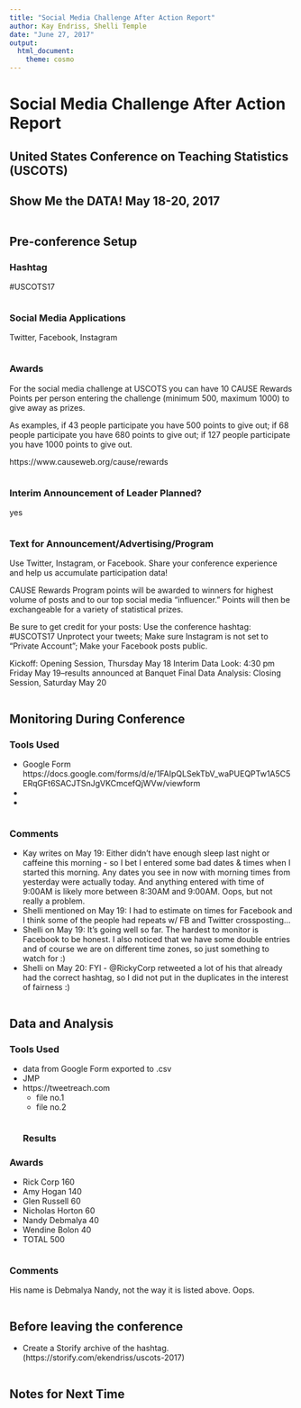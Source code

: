 ```yaml
---
title: "Social Media Challenge After Action Report"
author: Kay Endriss, Shelli Temple
date: "June 27, 2017"
output: 
  html_document: 
    theme: cosmo
---
```

# Social Media Challenge After Action Report #
## United States Conference on Teaching Statistics (USCOTS) ##
## Show Me the DATA! May 18-20, 2017 ##

```r

```

## Pre-conference Setup ##

### Hashtag ###
#USCOTS17

```r

```

### Social Media Applications ### 
Twitter, Facebook, Instagram

```r

```

### Awards ### 
For the social media challenge at USCOTS you can have 10 CAUSE Rewards Points per person entering the challenge (minimum 500, maximum 1000) to give away as prizes. 
 
As examples, if 43 people participate you have 500 points to give out; if 68 people participate you have 680 points to give out; if 127 people participate you have 1000 points to give out.

https://www.causeweb.org/cause/rewards

```r

```

### Interim Announcement of Leader Planned? ### 
yes
```r

```

### Text for Announcement/Advertising/Program ###
Use Twitter, Instagram, or Facebook.
Share your conference experience and help us accumulate participation data!
 
CAUSE Rewards Program points will be awarded to winners for highest volume of posts and to our top social media “influencer.” Points will then be exchangeable for a variety of statistical prizes.
 
Be sure to get credit for your posts:
Use the conference hashtag: #USCOTS17
Unprotect your tweets; Make sure Instagram is not set to “Private Account”; Make your Facebook posts public.
 
Kickoff: Opening Session, Thursday May 18
Interim Data Look: 4:30 pm Friday May 19--results announced at Banquet
Final Data Analysis: Closing Session, Saturday May 20

```r

```
## Monitoring During Conference ##

### Tools Used ###
* Google Form https://docs.google.com/forms/d/e/1FAIpQLSekTbV_waPUEQPTw1A5C5ERqGFt6SACJTSnJgVKCmcefQjWVw/viewform
* 
* 
```r

```
### Comments ###
* Kay writes on May 19: Either didn't have enough sleep last night or caffeine this morning - so I bet I entered some bad dates & times when I started this morning. Any dates you see in now with morning times from yesterday were actually today. And anything entered with time of 9:00AM is likely more between 8:30AM and 9:00AM. Oops, but not really a problem.
* Shelli mentioned on May 19: I had to estimate on times for Facebook and I think some of the people had repeats w/ FB and Twitter crossposting...
* Shelli on May 19: It's going well so far.  The hardest to monitor is Facebook to be honest.  I also noticed that we have some double entries and of course we are on different time zones, so just something to watch for :)
* Shelli on May 20: FYI - @RickyCorp retweeted a lot of his that already had the correct hashtag, so I did not put in the duplicates in the interest of fairness :)
```r

```
## Data and Analysis ##

### Tools Used ###
* data from Google Form exported to .csv
* JMP
* https://tweetreach.com
  + file no.1 
  + file no.2
```r

```
### Results ###

### Awards ###
* Rick Corp	160
* Amy Hogan	140
* Glen Russell	60
* Nicholas Horton	60
* Nandy Debmalya	40
* Wendine Bolon	40
* TOTAL	500
```r

```

### Comments ###
His name is Debmalya Nandy, not the way it is listed above. Oops.
```r

```
## Before leaving the conference ##
* Create a Storify archive of the hashtag. 
   (https://storify.com/ekendriss/uscots-2017)

```r

```
## Notes for Next Time ##

```r

```
